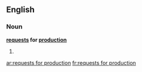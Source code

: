 ==English==

===Noun===
'''[[request]]s for [[production]]'''

# {{plural of|[[request for production]]}}

[[ar:requests for production]]
[[fr:requests for production]]